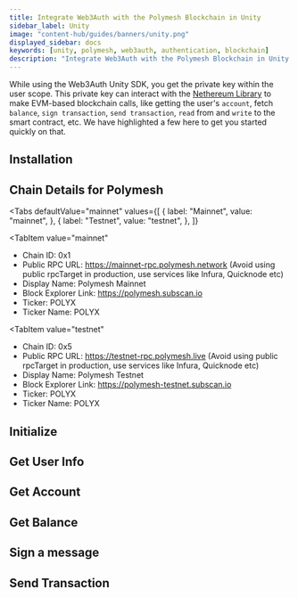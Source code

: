```yaml
---
title: Integrate Web3Auth with the Polymesh Blockchain in Unity
sidebar_label: Unity
image: "content-hub/guides/banners/unity.png"
displayed_sidebar: docs
keywords: [unity, polymesh, web3auth, authentication, blockchain]
description: "Integrate Web3Auth with the Polymesh Blockchain in Unity | Documentation - Web3Auth"
---
```



<SEO
  title="Integrate Web3Auth with the Polymesh Blockchain in Unity"
  description="Integrate Web3Auth with the Polymesh Blockchain in Unity | Documentation - Web3Auth"
  image="https://web3auth.io/docs/content-hub/guides/banners/polymesh.png"
  slug="/connect-blockchain/evm/polymesh/unity"
/>

While using the Web3Auth Unity SDK, you get the private key within the user scope. This private key can interact with the
[Nethereum Library](https://nethereum.com/) to make EVM-based blockchain calls, like getting the user's `account`, fetch `balance`,
`sign transaction`, `send transaction`, `read` from and `write` to the smart contract, etc. We have highlighted a few here to get you started quickly
on that.

## Installation

<InstallationSnippet />

## Chain Details for Polymesh

<Tabs
 defaultValue="mainnet"
  values={[
    { label: "Mainnet", value: "mainnet", },
    { label: "Testnet", value: "testnet", },
  ]}
>
<TabItem
  value="mainnet"
>

- Chain ID: 0x1
- Public RPC URL: https://mainnet-rpc.polymesh.network (Avoid using public rpcTarget in production, use services like Infura, Quicknode etc)
- Display Name: Polymesh Mainnet
- Block Explorer Link: https://polymesh.subscan.io
- Ticker: POLYX
- Ticker Name: POLYX

</TabItem>

<TabItem
  value="testnet"
>

- Chain ID: 0x5
- Public RPC URL: https://testnet-rpc.polymesh.live (Avoid using public rpcTarget in production, use services like Infura, Quicknode etc)
- Display Name: Polymesh Testnet
- Block Explorer Link: https://polymesh-testnet.subscan.io
- Ticker: POLYX
- Ticker Name: POLYX

</TabItem>
</Tabs>

## Initialize

<InitialisationSnippet />

## Get User Info

<UserInfoSnippet />

## Get Account

<GetAccountSnippet />

## Get Balance

<GetBalanceSnippet />

## Sign a message

<SignMessageSnippet />

## Send Transaction

<SendTransactionSnippet />
